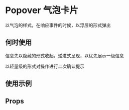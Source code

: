 # Popover 气泡卡片

以气泡的样式，在响应事件的时候，以浮层的形式弹出

## 何时使用

信息先以隐藏的形式收起，递进式呈现，以优先展示一级信息

以轻量级的形式对操作进行二次确认提示

## 使用示例

<!-- Inject Stories -->

## Props

<!-- Inject Props -->

